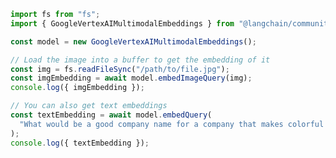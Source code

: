 ```typescript
import fs from "fs";
import { GoogleVertexAIMultimodalEmbeddings } from "@langchain/community/experimental/multimodal_embeddings/googlevertexai";

const model = new GoogleVertexAIMultimodalEmbeddings();

// Load the image into a buffer to get the embedding of it
const img = fs.readFileSync("/path/to/file.jpg");
const imgEmbedding = await model.embedImageQuery(img);
console.log({ imgEmbedding });

// You can also get text embeddings
const textEmbedding = await model.embedQuery(
  "What would be a good company name for a company that makes colorful socks?"
);
console.log({ textEmbedding });
```

